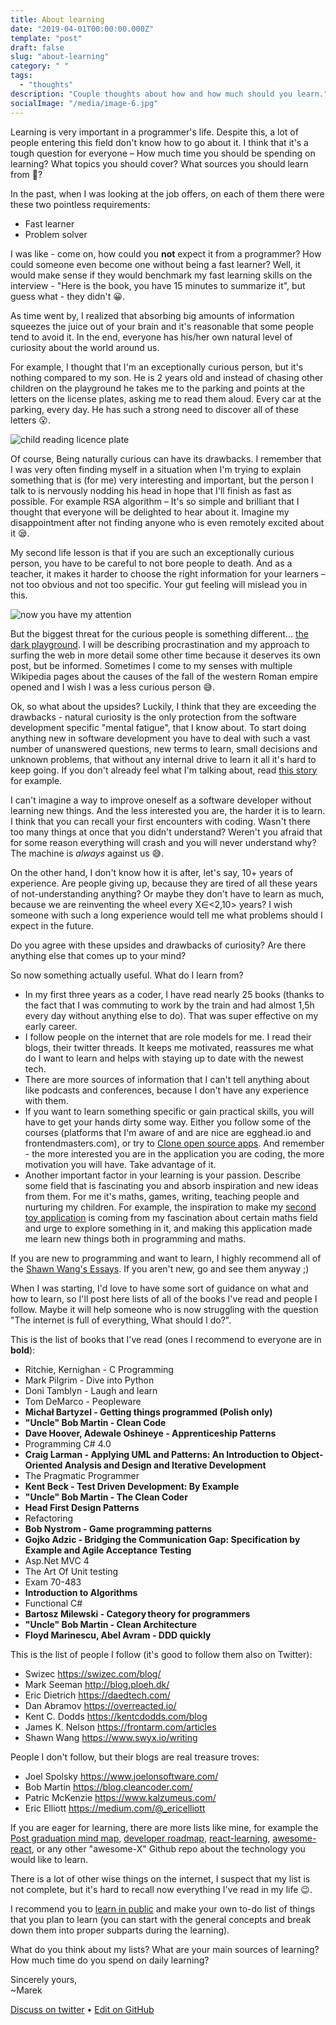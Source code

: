 ```yaml
---
title: About learning
date: "2019-04-01T00:00:00.000Z"
template: "post"
draft: false
slug: "about-learning"
category: " "
tags:
  - "thoughts"
description: "Couple thoughts about how and how much should you learn."
socialImage: "/media/image-6.jpg"
---
```


Learning is very important in a programmer's life. Despite this, a lot of people entering this field don't know how to go about it. I think that it's a tough question for everyone – How much time you should be spending on learning? What topics you should cover? What sources you should learn from 🤔?

In the past, when I was looking at the job offers, on each of them there were these two pointless requirements:

- Fast learner
- Problem solver

I was like - come on, how could you **not** expect it from a programmer? How could someone even become one without being a fast learner? Well, it would make sense if they would benchmark my fast learning skills on the interview - "Here is the book, you have 15 minutes to summarize it", but guess what - they didn't 😀.

As time went by, I realized that absorbing big amounts of information squeezes the juice out of your brain and it's reasonable that some people tend to avoid it. In the end, everyone has his/her own natural level of curiosity about the world around us.

For example, I thought that I'm an exceptionally curious person, but it's nothing compared to my son. He is 2 years old and instead of chasing other children on the playground he takes me to the parking and points at the letters on the license plates, asking me to read them aloud. Every car at the parking, every day. He has such a strong need to discover all of these letters 😮.

![child reading licence plate](/media/image-6.jpg)

Of course, Being naturally curious can have its drawbacks. I remember that I was very often finding myself in a situation when I'm trying to explain something that is (for me) very interesting and important, but the person I talk to is nervously nodding his head in hope that I'll finish as fast as possible. For example RSA algorithm – It's so simple and brilliant that I thought that everyone will be delighted to hear about it. Imagine my disappointment after not finding anyone who is even remotely excited about it 😪.

My second life lesson is that if you are such an exceptionally curious person, you have to be careful to not bore people to death. And as a teacher, it makes it harder to choose the right information for your learners – not too obvious and not too specific. Your gut feeling will mislead you in this.

![now you have my attention](/media/gif-1.gif)

But the biggest threat for the curious people is something different... [the dark playground](https://waitbutwhy.com/2013/11/how-to-beat-procrastination.html). I will be describing procrastination and my approach to surfing the web in more detail some other time because it deserves its own post, but be informed. Sometimes I come to my senses with multiple Wikipedia pages about the causes of the fall of the western Roman empire opened and I wish I was a less curious person 😅.

Ok, so what about the upsides? Luckily, I think that they are exceeding the drawbacks - natural curiosity is the only protection from the software development specific "mental fatigue", that I know about. To start doing anything new in software development you have to deal with such a vast number of unanswered questions, new terms to learn, small decisions and unknown problems, that without any internal drive to learn it all it's hard to keep going. If you don't already feel what I'm talking about, read [this story](https://swizec.com/blog/learning-a-new-field-is-super-hard-i-get-it-now-%f0%9f%98%85/swizec/8974) for example.

I can't imagine a way to improve oneself as a software developer without learning new things. And the less interested you are, the harder it is to learn. I think that you can recall your first encounters with coding. Wasn't there too many things at once that you didn't understand? Weren't you afraid that for some reason everything will crash and you will never understand why? The machine is _always_ against us 😅.

On the other hand, I don't know how it is after, let's say, 10+ years of experience. Are people giving up, because they are tired of all these years of not-understanding anything? Or maybe they don't have to learn as much, because we are reinventing the wheel every X∈<2,10> years? I wish someone with such a long experience would tell me what problems should I expect in the future.

Do you agree with these upsides and drawbacks of curiosity? Are there anything else that comes up to your mind?

So now something actually useful. What do I learn from?

- In my first three years as a coder, I have read nearly 25 books (thanks to the fact that I was commuting to work by the train and had almost 1,5h every day without anything else to do). That was super effective on my early career.
- I follow people on the internet that are role models for me. I read their blogs, their twitter threads. It keeps me motivated, reassures me what do I want to learn and helps with staying up to date with the newest tech.
- There are more sources of information that I can't tell anything about like podcasts and conferences,
  because I don't have any experience with them.
- If you want to learn something specific or gain practical skills, you will have to get your hands dirty some way. Either you follow some of the courses (platforms that I'm aware of and are nice are egghead.io and frontendmasters.com), or try to [Clone open source apps](https://www.swyx.io/writing/clone-open-source-apps/). And remember - the more interested you are in the application you are coding, the more motivation you will have. Take advantage of it.
- Another important factor in your learning is your passion. Describe some field that is fascinating you and absorb inspiration and new ideas from them. For me it's maths, games, writing, teaching people and nurturing my children. For example, the inspiration to make my [second toy application](https://open-fraksl.surge.sh/) is coming from my fascination about certain maths field and urge to explore something in it, and making this application made me learn new things both in programming and maths.

If you are new to programming and want to learn, I highly recommend all of the [Shawn Wang's Essays](https://www.swyx.io/writing). If you aren't new, go and see them anyway ;)

When I was starting, I'd love to have some sort of guidance on what and how to learn, so I'll post here lists of all of the books I've read and people I follow. Maybe it will help someone who is now struggling with the question "The internet is full of everything, What should I do?".

This is the list of books that I've read (ones I recommend to everyone are in **bold**):

- Ritchie, Kernighan - C Programming
- Mark Pilgrim - Dive into Python
- Doni Tamblyn - Laugh and learn
- Tom DeMarco - Peopleware
- **Michał Bartyzel - Getting things programmed (Polish only)**
- **"Uncle" Bob Martin - Clean Code**
- **Dave Hoover, Adewale Oshineye - Apprenticeship Patterns**
- Programming C# 4.0
- **Craig Larman - Applying UML and Patterns: An Introduction to Object-Oriented Analysis and Design and Iterative Development**
- The Pragmatic Programmer
- **Kent Beck - Test Driven Development: By Example**
- **"Uncle" Bob Martin - The Clean Coder**
- **Head First Design Patterns**
- Refactoring
- **Bob Nystrom - Game programming patterns**
- **Gojko Adzic - Bridging the Communication Gap: Specification by Example and Agile Acceptance Testing**
- Asp.Net MVC 4
- The Art Of Unit testing
- Exam 70-483
- **Introduction to Algorithms**
- Functional C#
- **Bartosz Milewski - Category theory for programmers**
- **"Uncle" Bob Martin - Clean Architecture**
- **Floyd Marinescu, Abel Avram - DDD quickly**

This is the list of people I follow (it's good to follow them also on Twitter):

- Swizec https://swizec.com/blog/
- Mark Seeman http://blog.ploeh.dk/
- Eric Dietrich https://daedtech.com/
- Dan Abramov https://overreacted.io/
- Kent C. Dodds https://kentcdodds.com/blog
- James K. Nelson https://frontarm.com/articles
- Shawn Wang https://www.swyx.io/writing

People I don't follow, but their blogs are real treasure troves:

- Joel Spolsky https://www.joelonsoftware.com/
- Bob Martin https://blog.cleancoder.com/
- Patric McKenzie https://www.kalzumeus.com/
- Eric Elliott https://medium.com/@_ericelliott

If you are eager for learning, there are more lists like mine, for example the [Post graduation mind map](https://www.swyx.io/writing/post-graduation/), [developer roadmap](https://github.com/kamranahmedse/developer-roadmap), [react-learning](https://github.com/ericdouglas/react-learning), [awesome-react](https://github.com/enaqx/awesome-react), or any other "awesome-X" Github repo about the technology you would like to learn.

There is a lot of other wise things on the internet, I suspect that my list is not complete, but it's hard to recall now everything I've read in my life 😉.

I recommend you to [learn in public](https://www.swyx.io/writing/learn-in-public/) and make your own to-do list of things that you plan to learn (you can start with the general concepts and break down them into proper subparts during the learning).

What do you think about my lists? What are your main sources of learning? How much time do you spend on daily learning?

Sincerely yours,<br />
~Marek

[Discuss on twitter](https://twitter.com/marek_us/status/1112610837775163392) • [Edit on GitHub](https://github.com/mcalus3/create-react-blog/blob/master/src/routes/posts/2019-04-01-about-learning/document-English.mdx)
